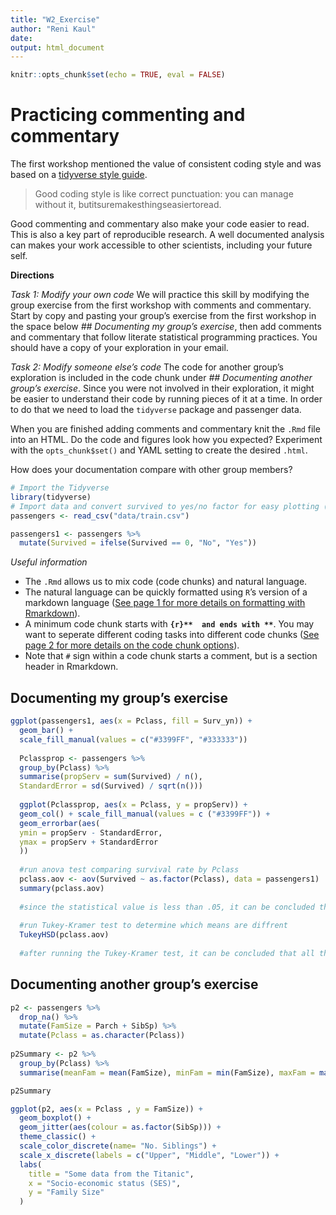 ```yaml
---
title: "W2_Exercise"
author: "Reni Kaul"
date: 
output: html_document
---
```


```r
knitr::opts_chunk$set(echo = TRUE, eval = FALSE)
```

# Practicing commenting and commentary

The first workshop mentioned the value of consistent coding style and was based on a [tidyverse style guide](http://style.tidyverse.org/index.html). 

> Good coding style is like correct punctuation: you can manage without it, butitsuremakesthingseasiertoread.

Good commenting and commentary also make your code easier to read. This is also a key part of reproducible research. A well documented analysis can makes your work accessible to other scientists, including your future self. 

**Directions**

*Task 1: Modify your own code* 
We will practice this skill by modifying the group exercise from the first workshop with comments and commentary. Start by copy and pasting your group's exercise from the first workshop in the space below *## Documenting my group's exercise*, then add comments and commentary that follow literate statistical programming practices. You should have a copy of your exploration in your email. 

*Task 2: Modify someone else's code*
The code for another group's exploration is included in the code chunk under *## Documenting another group's exercise*. Since you were not involved in their exploration, it might be easier to understand their code by running pieces of it at a time. In order to do that we need to load the `tidyverse` package and passenger data. 

When you are finished adding comments and commentary knit the `.Rmd` file into an HTML. Do the code and figures look how you expected? Experiment with the `opts_chunk$set()` and YAML setting to create the desired `.html`.

How does your documentation compare with other group members? 

```r
# Import the Tidyverse
library(tidyverse)
# Import data and convert survived to yes/no factor for easy plotting (passengers1).  
passengers <- read_csv("data/train.csv")

passengers1 <- passengers %>% 
  mutate(Survived = ifelse(Survived == 0, "No", "Yes"))
```

*Useful information* 

* The `.Rmd` allows us to mix code (code chunks) and natural language. 
* The natural language can be quickly formatted using `R`'s version of a markdown language ([See page 1 for more details on formatting with Rmarkdown](https://www.rstudio.com/wp-content/uploads/2015/03/rmarkdown-reference.pdf)). 
* A minimum code chunk starts with  **```{r}**  and ends with **```**. You may want to seperate different coding tasks into different code chunks ([See page 2 for more details on the code chunk options](https://www.rstudio.com/wp-content/uploads/2015/03/rmarkdown-reference.pdf)). 
* Note that `#` sign within a code chunk starts a comment, but is a section header in Rmarkdown. 

## Documenting my group's exercise


```r
ggplot(passengers1, aes(x = Pclass, fill = Surv_yn)) +
  geom_bar() +
  scale_fill_manual(values = c("#3399FF", "#333333"))
  
  Pclassprop <- passengers %>%
  group_by(Pclass) %>%
  summarise(propServ = sum(Survived) / n(),
  StandardError = sd(Survived) / sqrt(n()))
  
  ggplot(Pclassprop, aes(x = Pclass, y = propServ)) +
  geom_col() + scale_fill_manual(values = c ("#3399FF")) +
  geom_errorbar(aes(
  ymin = propServ - StandardError,
  ymax = propServ + StandardError
  ))
  
  #run anova test comparing survival rate by Pclass
  pclass.aov <- aov(Survived ~ as.factor(Pclass), data = passengers1)
  summary(pclass.aov)
  
  #since the statistical value is less than .05, it can be concluded that at least one pair of survival rates is statistically diffrent.
  
  #run Tukey-Kramer test to determine which means are diffrent
  TukeyHSD(pclass.aov)
  
  #after running the Tukey-Kramer test, it can be concluded that all the values are statistically diffrent from one another.
```


## Documenting another group's exercise


```r

p2 <- passengers %>%
  drop_na() %>%
  mutate(FamSize = Parch + SibSp) %>%
  mutate(Pclass = as.character(Pclass))
  
p2Summary <- p2 %>%
  group_by(Pclass) %>%
  summarise(meanFam = mean(FamSize), minFam = min(FamSize), maxFam = max(FamSize))  

p2Summary

ggplot(p2, aes(x = Pclass , y = FamSize)) +
  geom_boxplot() +
  geom_jitter(aes(colour = as.factor(SibSp))) +
  theme_classic() +
  scale_color_discrete(name= "No. Siblings") +
  scale_x_discrete(labels = c("Upper", "Middle", "Lower")) +
  labs(
    title = "Some data from the Titanic", 
    x = "Socio-economic status (SES)",
    y = "Family Size"
  )
    

```

